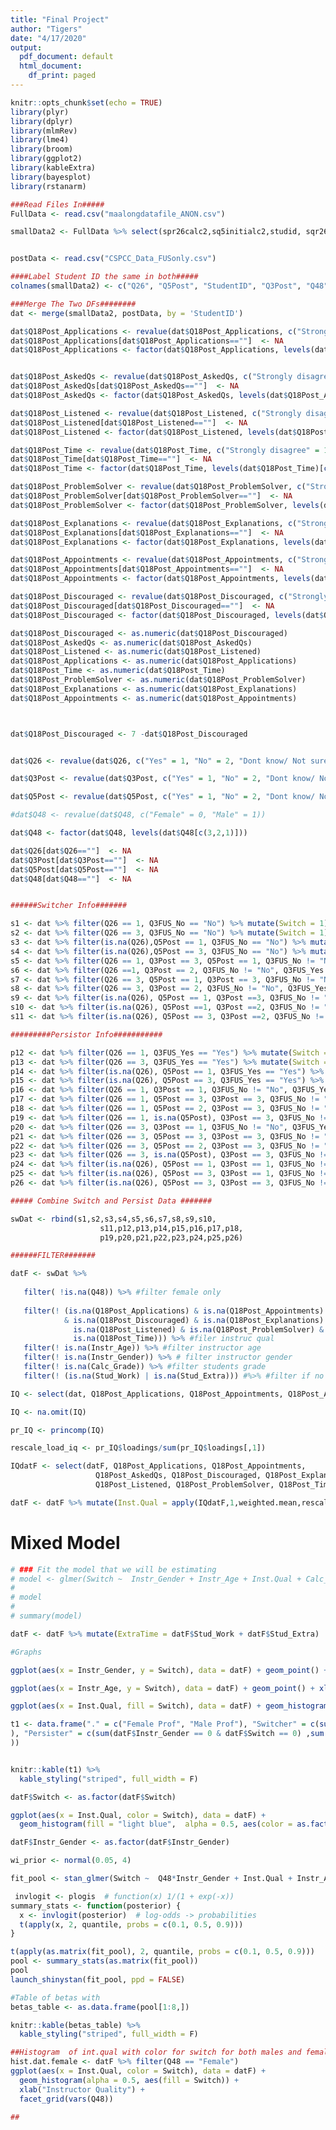 ```yaml
---
title: "Final Project"
author: "Tigers"
date: "4/17/2020"
output:
  pdf_document: default
  html_document:
    df_print: paged
---
```


```r
knitr::opts_chunk$set(echo = TRUE)
library(plyr)
library(dplyr)
library(mlmRev)
library(lme4)
library(broom)
library(ggplot2)
library(kableExtra)
library(bayesplot)
library(rstanarm)
```

```r

###Read Files In#####
FullData <- read.csv("maalongdatafile_ANON.csv")  

smallData2 <- FullData %>% select(spr26calc2,sq5initialc2,studid, sqr26calc2, sp48gender, ip27gender, State, sq48gradel, ip28age,sq42preparecalcl, sq39jobl, sq40extral, ip14wd, ip14df, ip14c, sq18ask, sq18listen, sq18discuss, sq18time, sq18solve, sq18explain, sq18avail,sq18discourage)


postData <- read.csv("CSPCC_Data_FUSonly.csv")

####Label Student ID the same in both#####
colnames(smallData2) <- c("Q26", "Q5Post", "StudentID", "Q3Post", "Q48", "Instr_Gender", "Institution_ID", "Calc_Grade", "Instr_Age", "Instr_Prep_Calc", "Stud_Work", "Stud_Extra", "Instr_Withdraw", "Instr_Fail", "Instr_Pass", "Q18Post_AskedQs", "Q18Post_Listened", "Q18Post_Applications", "Q18Post_Time", "Q18Post_ProblemSolver", "Q18Post_Explanations", "Q18Post_Appointments", "Q18Post_Discouraged")

###Merge The Two DFs########
dat <- merge(smallData2, postData, by = 'StudentID')

```


```r

dat$Q18Post_Applications <- revalue(dat$Q18Post_Applications, c("Strongly disagree" = 1, "Slightly disagree" = 3, "Disagree" = 2, "Slightly agree" = 4, "Agree" = 5, "Strongly agree" = 6))
dat$Q18Post_Applications[dat$Q18Post_Applications==""]  <- NA
dat$Q18Post_Applications <- factor(dat$Q18Post_Applications, levels(dat$Q18Post_Applications)[c(7,3,5,4,2,6,1)])


dat$Q18Post_AskedQs <- revalue(dat$Q18Post_AskedQs, c("Strongly disagree" = 1, "Slightly disagree" = 3, "Disagree" = 2, "Slightly agree" = 4, "Agree" = 5, "Strongly agree" = 6))
dat$Q18Post_AskedQs[dat$Q18Post_AskedQs==""]  <- NA
dat$Q18Post_AskedQs <- factor(dat$Q18Post_AskedQs, levels(dat$Q18Post_AskedQs)[c(7,3,5,4,2,6,1)])

dat$Q18Post_Listened <- revalue(dat$Q18Post_Listened, c("Strongly disagree" = 1, "Slightly disagree" = 3, "Disagree" = 2, "Slightly agree" = 4, "Agree" = 5, "Strongly agree" = 6))
dat$Q18Post_Listened[dat$Q18Post_Listened==""]  <- NA
dat$Q18Post_Listened <- factor(dat$Q18Post_Listened, levels(dat$Q18Post_Listened)[c(7,3,5,4,2,6,1)])

dat$Q18Post_Time <- revalue(dat$Q18Post_Time, c("Strongly disagree" = 1, "Slightly disagree" = 3, "Disagree" = 2, "Slightly agree" = 4, "Agree" = 5, "Strongly agree" = 6))
dat$Q18Post_Time[dat$Q18Post_Time==""]  <- NA
dat$Q18Post_Time <- factor(dat$Q18Post_Time, levels(dat$Q18Post_Time)[c(7,3,5,4,2,6,1)])

dat$Q18Post_ProblemSolver <- revalue(dat$Q18Post_ProblemSolver, c("Strongly disagree" = 1, "Slightly disagree" = 3, "Disagree" = 2, "Slightly agree" = 4, "Agree" = 5, "Strongly agree" = 6))
dat$Q18Post_ProblemSolver[dat$Q18Post_ProblemSolver==""]  <- NA
dat$Q18Post_ProblemSolver <- factor(dat$Q18Post_ProblemSolver, levels(dat$Q18Post_ProblemSolver)[c(7,3,5,4,2,6,1)])

dat$Q18Post_Explanations <- revalue(dat$Q18Post_Explanations, c("Strongly disagree" = 1, "Slightly disagree" = 3, "Disagree" = 2, "Slightly agree" = 4, "Agree" = 5, "Strongly agree" = 6))
dat$Q18Post_Explanations[dat$Q18Post_Explanations==""]  <- NA
dat$Q18Post_Explanations <- factor(dat$Q18Post_Explanations, levels(dat$Q18Post_Explanations)[c(7,3,5,4,2,6,1)])

dat$Q18Post_Appointments <- revalue(dat$Q18Post_Appointments, c("Strongly disagree" = 1, "Slightly disagree" = 3, "Disagree" = 2, "Slightly agree" = 4, "Agree" = 5, "Strongly agree" = 6))
dat$Q18Post_Appointments[dat$Q18Post_Appointments==""]  <- NA
dat$Q18Post_Appointments <- factor(dat$Q18Post_Appointments, levels(dat$Q18Post_Appointments)[c(7,3,5,4,2,6,1)])

dat$Q18Post_Discouraged <- revalue(dat$Q18Post_Discouraged, c("Strongly disagree" = 1, "Slightly disagree" = 3, "Disagree" = 2, "Slightly agree" = 4, "Agree" = 5, "Strongly agree" = 6))
dat$Q18Post_Discouraged[dat$Q18Post_Discouraged==""]  <- NA
dat$Q18Post_Discouraged <- factor(dat$Q18Post_Discouraged, levels(dat$Q18Post_Discouraged)[c(7,3,5,4,2,6,1)])

dat$Q18Post_Discouraged <- as.numeric(dat$Q18Post_Discouraged)
dat$Q18Post_AskedQs <- as.numeric(dat$Q18Post_AskedQs)
dat$Q18Post_Listened <- as.numeric(dat$Q18Post_Listened)
dat$Q18Post_Applications <- as.numeric(dat$Q18Post_Applications)
dat$Q18Post_Time <- as.numeric(dat$Q18Post_Time)
dat$Q18Post_ProblemSolver <- as.numeric(dat$Q18Post_ProblemSolver)
dat$Q18Post_Explanations <- as.numeric(dat$Q18Post_Explanations)
dat$Q18Post_Appointments <- as.numeric(dat$Q18Post_Appointments)



dat$Q18Post_Discouraged <- 7 -dat$Q18Post_Discouraged



```

```r
dat$Q26 <- revalue(dat$Q26, c("Yes" = 1, "No" = 2, "Dont know/ Not sure/ N/A" = 3))

dat$Q3Post <- revalue(dat$Q3Post, c("Yes" = 1, "No" = 2, "Dont know/ Not sure/ N/A" = 3))

dat$Q5Post <- revalue(dat$Q5Post, c("Yes" = 1, "No" = 2, "Dont know/ Not sure/ N/A" = 3))

#dat$Q48 <- revalue(dat$Q48, c("Female" = 0, "Male" = 1))

dat$Q48 <- factor(dat$Q48, levels(dat$Q48[c(3,2,1)]))

dat$Q26[dat$Q26==""]  <- NA
dat$Q3Post[dat$Q3Post==""]  <- NA
dat$Q5Post[dat$Q5Post==""]  <- NA
dat$Q48[dat$Q48==""]  <- NA



```



```r

######Switcher Info#######

s1 <- dat %>% filter(Q26 == 1, Q3FUS_No == "No") %>% mutate(Switch = 1)
s2 <- dat %>% filter(Q26 == 3, Q3FUS_No == "No") %>% mutate(Switch = 1)
s3 <- dat %>% filter(is.na(Q26),Q5Post == 1, Q3FUS_No == "No") %>% mutate(Switch = 1)
s4 <- dat %>% filter(is.na(Q26),Q5Post == 3, Q3FUS_No == "No") %>% mutate(Switch = 1)
s5 <- dat %>% filter(Q26 == 1, Q3Post == 3, Q5Post == 1, Q3FUS_No != "No", Q3FUS_Yes != "Yes") %>% mutate(Switch = 1)
s6 <- dat %>% filter(Q26 ==1, Q3Post == 2, Q3FUS_No != "No", Q3FUS_Yes != "Yes") %>% mutate(Switch = 1)
s7 <- dat %>% filter(Q26 == 3, Q5Post == 1, Q3Post == 3, Q3FUS_No != "No", Q3FUS_Yes != "Yes") %>% mutate(Switch = 1)
s8 <- dat %>% filter(Q26 == 3, Q3Post == 2, Q3FUS_No != "No", Q3FUS_Yes != "Yes") %>% mutate(Switch = 1)
s9 <- dat %>% filter(is.na(Q26), Q5Post == 1, Q3Post ==3, Q3FUS_No != "No", Q3FUS_Yes != "Yes") %>% mutate(Switch = 1)
s10 <- dat %>% filter(is.na(Q26), Q5Post ==1, Q3Post ==2, Q3FUS_No != "No", Q3FUS_Yes != "Yes") %>% mutate(Switch = 1)
s11 <- dat %>% filter(is.na(Q26), Q5Post == 3, Q3Post ==2, Q3FUS_No != "No", Q3FUS_Yes != "Yes") %>% mutate(Switch = 1)

```

```r

#########Persistor Info###########

p12 <- dat %>% filter(Q26 == 1, Q3FUS_Yes == "Yes") %>% mutate(Switch = 0)
p13 <- dat %>% filter(Q26 == 3, Q3FUS_Yes == "Yes") %>% mutate(Switch = 0)
p14 <- dat %>% filter(is.na(Q26), Q5Post == 1, Q3FUS_Yes == "Yes") %>% mutate(Switch = 0)
p15 <- dat %>% filter(is.na(Q26), Q5Post == 3, Q3FUS_Yes == "Yes") %>% mutate(Switch = 0)
p16 <- dat %>% filter(Q26 == 1, Q3Post == 1, Q3FUS_No != "No", Q3FUS_Yes != "Yes") %>% mutate(Switch = 0)
p17 <- dat %>% filter(Q26 == 1, Q5Post == 3, Q3Post == 3, Q3FUS_No != "No", Q3FUS_Yes != "Yes") %>% mutate(Switch = 0)
p18 <- dat %>% filter(Q26 == 1, Q5Post == 2, Q3Post == 3, Q3FUS_No != "No", Q3FUS_Yes != "Yes" ) %>% mutate(Switch = 0)
p19 <- dat %>% filter(Q26 == 1, is.na(Q5Post), Q3Post == 3, Q3FUS_No != "No", Q3FUS_Yes != "Yes") %>% mutate(Switch = 0)
p20 <- dat %>% filter(Q26 == 3, Q3Post == 1, Q3FUS_No != "No", Q3FUS_Yes != "Yes") %>% mutate(Switch = 0)
p21 <- dat %>% filter(Q26 == 3, Q5Post == 3, Q3Post == 3, Q3FUS_No != "No", Q3FUS_Yes != "Yes") %>% mutate(Switch = 0)
p22 <- dat %>% filter(Q26 == 3, Q5Post == 2, Q3Post == 3, Q3FUS_No != "No", Q3FUS_Yes != "Yes")  %>% mutate(Switch = 0)
p23 <- dat %>% filter(Q26 == 3, is.na(Q5Post), Q3Post == 3, Q3FUS_No != "No", Q3FUS_Yes != "Yes" )  %>% mutate(Switch = 0)
p24 <- dat %>% filter(is.na(Q26), Q5Post == 1, Q3Post == 1, Q3FUS_No != "No", Q3FUS_Yes != "Yes") %>% mutate(Switch = 0)
p25 <- dat %>% filter(is.na(Q26), Q5Post == 3, Q3Post == 1, Q3FUS_No != "No", Q3FUS_Yes != "Yes") %>% mutate(Switch = 0)
p26 <- dat %>% filter(is.na(Q26), Q5Post == 3, Q3Post == 3, Q3FUS_No != "No", Q3FUS_Yes != "Yes") %>% mutate(Switch = 0)

```


```r

##### Combine Switch and Persist Data #######

swDat <- rbind(s1,s2,s3,s4,s5,s6,s7,s8,s9,s10,
                    s11,p12,p13,p14,p15,p16,p17,p18,
                    p19,p20,p21,p22,p23,p24,p25,p26)
```


```r
######FILTER#######

datF <- swDat %>%  
  
   filter( !is.na(Q48)) %>% #filter female only
  
   filter(! (is.na(Q18Post_Applications) & is.na(Q18Post_Appointments) & is.na(Q18Post_AskedQs)
            & is.na(Q18Post_Discouraged) & is.na(Q18Post_Explanations) &
              is.na(Q18Post_Listened) & is.na(Q18Post_ProblemSolver) &
              is.na(Q18Post_Time))) %>% #filer instruc qual
   filter(! is.na(Instr_Age)) %>% #filter instructor age
   filter(! is.na(Instr_Gender)) %>% # filter instructor gender
   filter(! is.na(Calc_Grade)) %>% #filter students grade
   filter(! (is.na(Stud_Work) | is.na(Stud_Extra))) #%>% #filter if no work or extra listed
```

```r
IQ <- select(dat, Q18Post_Applications, Q18Post_Appointments, Q18Post_AskedQs, Q18Post_Discouraged, Q18Post_Explanations, Q18Post_Listened, Q18Post_ProblemSolver, Q18Post_Time)

IQ <- na.omit(IQ)

pr_IQ <- princomp(IQ)

rescale_load_iq <- pr_IQ$loadings/sum(pr_IQ$loadings[,1])

IQdatF <- select(datF, Q18Post_Applications, Q18Post_Appointments, 
                   Q18Post_AskedQs, Q18Post_Discouraged, Q18Post_Explanations,
                   Q18Post_Listened, Q18Post_ProblemSolver, Q18Post_Time)

datF <- datF %>% mutate(Inst.Qual = apply(IQdatF,1,weighted.mean,rescale_load_iq[,1],na.rm = TRUE))


```


# Mixed Model

\begin{eqnarray}
\text{log} (\frac{p_i}{1-p_i}) &=& \beta_0 + \beta_1 X_{i1} + \beta_2 X_{i2} + \beta_3 X_{i3}  + \alpha_{\text{institution}} \\
p_i &=& \text{Probability of a student switching} \\
X_1 &=& \text{Gender of Professor} \\
X_2 &=& \text{Age of Professor} \\
X_3 &=& \text{Instrcutor Quality} \\
\alpha_{\text{institution}} &\sim& N (0, \tau^2)
\end{eqnarray}





```r
# ### Fit the model that we will be estimating
# model <- glmer(Switch ~  Instr_Gender + Instr_Age + Inst.Qual + Calc_Grade + (1|Institution_ID), data = datF, family = "binomial")
# 
# model
# 
# summary(model)
```


```r

datF <- datF %>% mutate(ExtraTime = datF$Stud_Work + datF$Stud_Extra)


```

```r
#Graphs

ggplot(aes(x = Instr_Gender, y = Switch), data = datF) + geom_point() + xlab("Instructor Quality") + ylab("Switcher")

ggplot(aes(x = Instr_Age, y = Switch), data = datF) + geom_point() + xlab("Instructor Age") + ylab("Switcher") + geom_smooth(method = "glm", se = FALSE, method.args = list(family = binomial))

ggplot(aes(x = Inst.Qual, fill = Switch), data = datF) + geom_histogram()

t1 <- data.frame("." = c("Female Prof", "Male Prof"), "Switcher" = c(sum(datF$Instr_Gender == 0 & datF$Switch == 1),sum(datF$Instr_Gender == 1 & datF$Switch == 1)
), "Persister" = c(sum(datF$Instr_Gender == 0 & datF$Switch == 0) ,sum(datF$Instr_Gender == 1 & datF$Switch == 0)
))


knitr::kable(t1) %>%
  kable_styling("striped", full_width = F) 

datF$Switch <- as.factor(datF$Switch)

ggplot(aes(x = Inst.Qual, color = Switch), data = datF) +
  geom_histogram(fill = "light blue",  alpha = 0.5, aes(color = as.factor(Switch))) + xlab("Instructor Quality") 
```



```r

datF$Instr_Gender <- as.factor(datF$Instr_Gender)

wi_prior <- normal(0.05, 4)

fit_pool <- stan_glmer(Switch ~  Q48*Instr_Gender + Inst.Qual + Instr_Age  + Calc_Grade + ExtraTime + (1|Institution_ID), data = datF, family = binomial("logit"))

 invlogit <- plogis  # function(x) 1/(1 + exp(-x))
summary_stats <- function(posterior) {
  x <- invlogit(posterior)  # log-odds -> probabilities
  t(apply(x, 2, quantile, probs = c(0.1, 0.5, 0.9))) 
}

t(apply(as.matrix(fit_pool), 2, quantile, probs = c(0.1, 0.5, 0.9)))
pool <- summary_stats(as.matrix(fit_pool))
pool
launch_shinystan(fit_pool, ppd = FALSE)

```


```r
#Table of betas with 
betas_table <- as.data.frame(pool[1:8,])

knitr::kable(betas_table) %>%
  kable_styling("striped", full_width = F)

##Histogram  of int.qual with color for switch for both males and females
hist.dat.female <- datF %>% filter(Q48 == "Female")
ggplot(aes(x = Inst.Qual, color = Switch), data = datF) +
  geom_histogram(alpha = 0.5, aes(fill = Switch)) +
  xlab("Instructor Quality") +
  facet_grid(vars(Q48))

##
```

